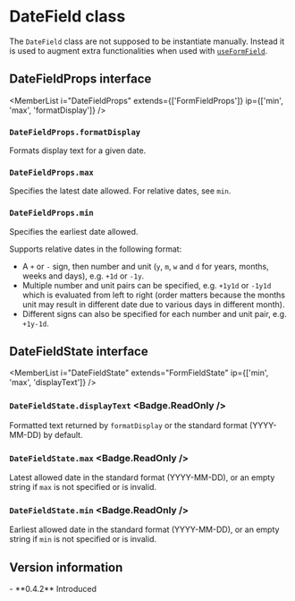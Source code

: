 <Module name="zeta-dom-react" />

# DateField class

The `DateField` class are not supposed to be instantiate manually. Instead it is used to
augment extra functionalities when used with [`useFormField`](:).

<ImportHint
    name="DateField"
    module="zeta-dom-react"
    require="DateField"
    global="zeta.react.DateField"
    expanded />

<MemberList i="DateField" />

## DateFieldProps interface

<MemberList
    i="DateFieldProps"
    extends={['FormFieldProps']}
    ip={['min', 'max', 'formatDisplay']}
/>

### `DateFieldProps.formatDisplay`

Formats display text for a given date.

### `DateFieldProps.max`

Specifies the latest date allowed.
For relative dates, see `min`.

### `DateFieldProps.min`

Specifies the earliest date allowed.

Supports relative dates in the following format:
- A `+` or `-` sign, then number and unit (`y`, `m`, `w` and `d` for years, months, weeks and days), e.g. `+1d` or `-1y`.
- Multiple number and unit pairs can be specified, e.g. `+1y1d` or `-1y1d` which is evaluated from left to right
  (order matters because the months unit may result in different date due to various days in different month).
- Different signs can also be specified for each number and unit pair, e.g. `+1y-1d`.

## DateFieldState interface

<MemberList
    i="DateFieldState"
    extends="FormFieldState"
    ip={['min', 'max', 'displayText']}
/>

### `DateFieldState.displayText` <Badge.ReadOnly />

Formatted text returned by `formatDisplay` or the standard format (YYYY-MM-DD) by default.

### `DateFieldState.max` <Badge.ReadOnly />

Latest allowed date in the standard format (YYYY-MM-DD),
or an empty string if `max` is not specified or is invalid.

### `DateFieldState.min` <Badge.ReadOnly />

Earliest allowed date in the standard format (YYYY-MM-DD),
or an empty string if `min` is not specified or is invalid.

## Version information

<VersionTimeline module="zeta-dom-react">
- **0.4.2** Introduced
</VersionTimeline>
